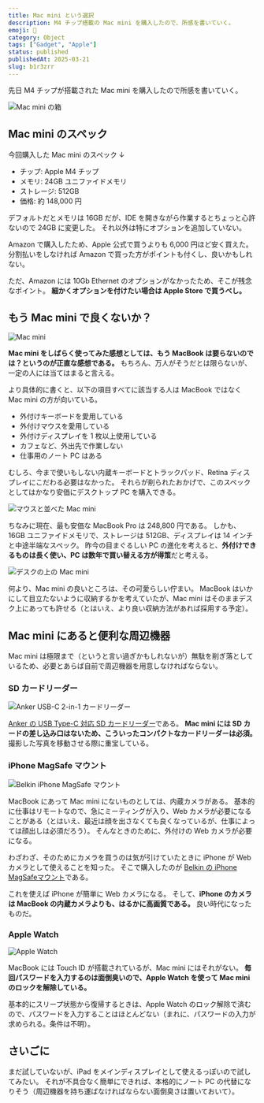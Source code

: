 ```yaml
---
title: Mac mini という選択
description: M4 チップ搭載の Mac mini を購入したので、所感を書いていく。
emoji: 🍎
category: Object
tags: ["Gadget", "Apple"]
status: published
publishedAt: 2025-03-21
slug: b1r3zrr
---
```


先日 M4 チップが搭載された Mac mini を購入したので所感を書いていく。

![Mac mini の箱](./01.jpg "毎度 Apple 製品の UX の高さには驚かされる。開封するときでさえ。")

## Mac mini のスペック

今回購入した Mac mini のスペック ↓

- チップ: Apple M4 チップ
- メモリ: 24GB ユニファイドメモリ
- ストレージ: 512GB
- 価格: 約 148,000 円

デフォルトだとメモリは 16GB だが、IDE を開きながら作業するとちょっと心許ないので 24GB に変更した。
それ以外は特にオプションを追加していない。

Amazon で購入したため、Apple 公式で買うよりも 6,000 円ほど安く買えた。
分割払いをしなければ Amazon で買った方がポイントも付くし、良いかもしれない。

ただ、Amazon には 10Gb Ethernet のオプションがなかったため、そこが残念なポイント。
**細かくオプションを付けたい場合は Apple Store で買うべし。**

## もう Mac mini で良くないか？

![Mac mini](./02.jpg "オブジェとして置いていても可愛げがある")

**Mac mini をしばらく使ってみた感想としては、もう MacBook は要らないのでは？というのが正直な感想である。**
もちろん、万人がそうだとは限らないが、一定の人には当てはまると言える。

より具体的に書くと、以下の項目すべてに該当する人は MacBook ではなく Mac mini の方が向いている。

- 外付けキーボードを愛用している
- 外付けマウスを愛用している
- 外付けディスプレイを 1 枚以上使用している
- カフェなど、外出先で作業しない
- 仕事用のノート PC はある

むしろ、今まで使いもしない内蔵キーボードとトラックパッド、Retina ディスプレイにこだわる必要はなかった。
それらが削られたおかげで、このスペックとしてはかなり安価にデスクトップ PC を購入できる。

![マウスと並べた Mac mini](./03.jpg "マウスと並べると、その小ささが良くわかる")

ちなみに現在、最も安価な MacBook Pro は 248,800 円である。
しかも、16GB ユニファイドメモリで、ストレージは 512GB、ディスプレイは 14 インチと中途半端なスペック。
昨今の目まぐるしい PC の進化を考えると、**外付けできるものは長く使い、PC は数年で買い替える方が得策**だと考える。

![デスクの上の Mac mini](./04.jpg)

何より、Mac mini の良いところは、その可愛らしい佇まい。
MacBook はいかにして目立たないように収納するかを考えていたが、Mac mini はそのままデスク上にあっても許せる（とはいえ、より良い収納方法があれば採用する予定）。

## Mac mini にあると便利な周辺機器

Mac mini は極限まで（というと言い過ぎかもしれないが）無駄を削ぎ落としているため、必要とあらば自前で周辺機器を用意しなければならない。

### SD カードリーダー

![Anker USB-C 2-in-1 カードリーダー](./05.jpg)

[Anker の USB Type-C 対応 SD カードリーダー](https://amzn.to/3RBh8MJ)である。
**Mac mini には SD カードの差し込み口はないため、こういったコンパクトなカードリーダーは必須。**
撮影した写真を移動させる際に重宝している。

### iPhone MagSafe マウント

![Belkin iPhone MagSafe マウント](./06.jpg)

MacBook にあって Mac mini にないものとしては、内蔵カメラがある。
基本的に仕事はリモートなので、急にミーティングが入り、Web カメラが必要になることがある（とはいえ、最近は顔を出さなくても良くなっているが、仕事によっては顔出しは必須だろう）。
そんなときのために、外付けの Web カメラが必要になる。

わざわざ、そのためにカメラを買うのは気が引けていたときに iPhone が Web カメラとして使えることを知った。
そこで購入したのが [Belkin の iPhone MagSafeマウント](https://amzn.to/3FVodFr)である。

これを使えば iPhone が簡単に Web カメラになる。
そして、**iPhone のカメラは MacBook の内蔵カメラよりも、はるかに高画質である。**
良い時代になったものだ。

### Apple Watch

![Apple Watch](./07.jpg "Apple Watch Series 9 を愛用している")

MacBook には Touch ID が搭載されているが、Mac mini にはそれがない。
**毎回パスワードを入力するのは面倒臭いので、Apple Watch を使って Mac mini のロックを解除している。**

基本的にスリープ状態から復帰するときは、Apple Watch のロック解除で済むので、パスワードを入力することはほとんどない（まれに、パスワードの入力が求められる。条件は不明）。

## さいごに

まだ試していないが、iPad をメインディスプレイとして使えるっぽいので試してみたい。
それが不具合なく簡単にできれば、本格的にノート PC の代替になりそう（周辺機器を持ち運ばなければならない面倒臭さは置いておいて）。
